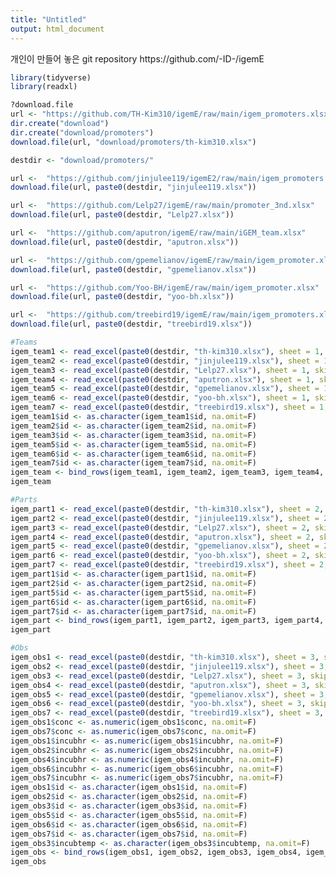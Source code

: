 ```yaml
---
title: "Untitled"
output: html_document
---
```


개인이 만들어 놓은 git repository
https://github.com/-ID-/igemE

```r
library(tidyverse)
library(readxl)

?download.file
url <- "https://github.com/TH-Kim310/igemE/raw/main/igem_promoters.xlsx"
dir.create("download")
dir.create("download/promoters")
download.file(url, "download/promoters/th-kim310.xlsx")

destdir <- "download/promoters/"

url <-  "https://github.com/jinjulee119/igemE2/raw/main/igem_promoters.xlsx"
download.file(url, paste0(destdir, "jinjulee119.xlsx"))

url <-  "https://github.com/Lelp27/igemE/raw/main/promoter_3nd.xlsx"
download.file(url, paste0(destdir, "Lelp27.xlsx"))

url <-  "https://github.com/aputron/igemE/raw/main/iGEM_team.xlsx"
download.file(url, paste0(destdir, "aputron.xlsx"))

url <-  "https://github.com/gpemelianov/igemE/raw/main/igem_promoter.xlsx"
download.file(url, paste0(destdir, "gpemelianov.xlsx"))

url <-  "https://github.com/Yoo-BH/igemE/raw/main/igem_promoter.xlsx"
download.file(url, paste0(destdir, "yoo-bh.xlsx"))

url <-  "https://github.com/treebird19/igemE/raw/main/igem_promoters.xlsx"
download.file(url, paste0(destdir, "treebird19.xlsx"))
```


```r
#Teams
igem_team1 <- read_excel(paste0(destdir, "th-kim310.xlsx"), sheet = 1, skip = 0, col_names = T)
igem_team2 <- read_excel(paste0(destdir, "jinjulee119.xlsx"), sheet = 1, skip = 0, col_names = T)
igem_team3 <- read_excel(paste0(destdir, "Lelp27.xlsx"), sheet = 1, skip = 0, col_names = T)
igem_team4 <- read_excel(paste0(destdir, "aputron.xlsx"), sheet = 1, skip = 0, col_names = T)
igem_team5 <- read_excel(paste0(destdir, "gpemelianov.xlsx"), sheet = 1, skip = 0, col_names = T)
igem_team6 <- read_excel(paste0(destdir, "yoo-bh.xlsx"), sheet = 1, skip = 0, col_names = T)
igem_team7 <- read_excel(paste0(destdir, "treebird19.xlsx"), sheet = 1, skip = 0, col_names = T)
igem_team1$id <- as.character(igem_team1$id, na.omit=F)
igem_team2$id <- as.character(igem_team2$id, na.omit=F)
igem_team3$id <- as.character(igem_team3$id, na.omit=F)
igem_team5$id <- as.character(igem_team5$id, na.omit=F)
igem_team6$id <- as.character(igem_team6$id, na.omit=F)
igem_team7$id <- as.character(igem_team7$id, na.omit=F)
igem_team <- bind_rows(igem_team1, igem_team2, igem_team3, igem_team4, igem_team5, igem_team6, igem_team7)
igem_team
```


```r
#Parts
igem_part1 <- read_excel(paste0(destdir, "th-kim310.xlsx"), sheet = 2, skip = 0, col_names = T)
igem_part2 <- read_excel(paste0(destdir, "jinjulee119.xlsx"), sheet = 2, skip = 0, col_names = T)
igem_part3 <- read_excel(paste0(destdir, "Lelp27.xlsx"), sheet = 2, skip = 0, col_names = T)
igem_part4 <- read_excel(paste0(destdir, "aputron.xlsx"), sheet = 2, skip = 0, col_names = T)
igem_part5 <- read_excel(paste0(destdir, "gpemelianov.xlsx"), sheet = 2, skip = 0, col_names = T)
igem_part6 <- read_excel(paste0(destdir, "yoo-bh.xlsx"), sheet = 2, skip = 0, col_names = T)
igem_part7 <- read_excel(paste0(destdir, "treebird19.xlsx"), sheet = 2, skip = 0, col_names = T)
igem_part1$id <- as.character(igem_part1$id, na.omit=F)
igem_part2$id <- as.character(igem_part2$id, na.omit=F)
igem_part5$id <- as.character(igem_part5$id, na.omit=F)
igem_part6$id <- as.character(igem_part6$id, na.omit=F)
igem_part7$id <- as.character(igem_part7$id, na.omit=F)
igem_part <- bind_rows(igem_part1, igem_part2, igem_part3, igem_part4, igem_part5, igem_part6, igem_part7)
igem_part
```

```r
#Obs
igem_obs1 <- read_excel(paste0(destdir, "th-kim310.xlsx"), sheet = 3, skip = 0, col_names = T)
igem_obs2 <- read_excel(paste0(destdir, "jinjulee119.xlsx"), sheet = 3, skip = 0, col_names = T)
igem_obs3 <- read_excel(paste0(destdir, "Lelp27.xlsx"), sheet = 3, skip = 0, col_names = T)
igem_obs4 <- read_excel(paste0(destdir, "aputron.xlsx"), sheet = 3, skip = 0, col_names = T)
igem_obs5 <- read_excel(paste0(destdir, "gpemelianov.xlsx"), sheet = 3, skip = 0, col_names = T)
igem_obs6 <- read_excel(paste0(destdir, "yoo-bh.xlsx"), sheet = 3, skip = 0, col_names = T)
igem_obs7 <- read_excel(paste0(destdir, "treebird19.xlsx"), sheet = 3, skip = 0, col_names = T)
igem_obs1$conc <- as.numeric(igem_obs1$conc, na.omit=F)
igem_obs7$conc <- as.numeric(igem_obs7$conc, na.omit=F)
igem_obs1$incubhr <- as.numeric(igem_obs1$incubhr, na.omit=F)
igem_obs2$incubhr <- as.numeric(igem_obs2$incubhr, na.omit=F)
igem_obs4$incubhr <- as.numeric(igem_obs4$incubhr, na.omit=F)
igem_obs6$incubhr <- as.numeric(igem_obs6$incubhr, na.omit=F)
igem_obs7$incubhr <- as.numeric(igem_obs7$incubhr, na.omit=F)
igem_obs1$id <- as.character(igem_obs1$id, na.omit=F)
igem_obs2$id <- as.character(igem_obs2$id, na.omit=F)
igem_obs3$id <- as.character(igem_obs3$id, na.omit=F)
igem_obs5$id <- as.character(igem_obs5$id, na.omit=F)
igem_obs6$id <- as.character(igem_obs6$id, na.omit=F)
igem_obs7$id <- as.character(igem_obs7$id, na.omit=F)
igem_obs3$incubtemp <- as.character(igem_obs3$incubtemp, na.omit=F)
igem_obs <- bind_rows(igem_obs1, igem_obs2, igem_obs3, igem_obs4, igem_obs5, igem_obs6, igem_obs7)
igem_obs
```


